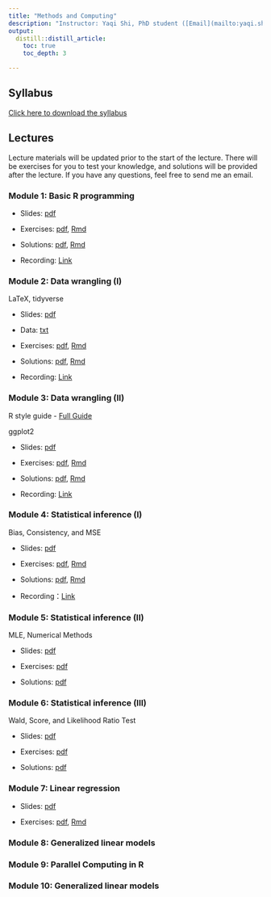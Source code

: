 ```yaml
---
title: "Methods and Computing"
description: "Instructor: Yaqi Shi, PhD student ([Email](mailto:yaqi.shi@mail.utoronto.ca))"
output:
  distill::distill_article:
    toc: true
    toc_depth: 3

---
```


## Syllabus

[Click here to download the syllabus](Computing/2024/syllabus_computing.pdf)



## Lectures

Lecture materials will be updated prior to the start of the lecture. There will be exercises for you to test your knowledge, and solutions will be provided after the lecture. If you have any questions, feel free to send me an email.

### Module 1: Basic R programming

- Slides: [pdf](Computing/2024/Slides/mod1.pdf) 

- Exercises: [pdf](Computing/2024/Exercises/ex1.pdf), [Rmd](Computing/2024/Exercises/ex1.Rmd)

- Solutions: [pdf](Computing/2024/Solutions/sol1.pdf), [Rmd](Computing/2024/Solutions/sol1.Rmd)

- Recording: [Link](https://play.library.utoronto.ca/embed/2512caddaa6f822e94ba7afc1cecba9b)


### Module 2: Data wrangling (I)

LaTeX, tidyverse

- Slides: [pdf](Computing/2024/Slides/mod2.pdf) 

- Data: [txt](Computing/2024/Slides/mtcars.txt)

- Exercises: [pdf](Computing/2024/Exercises/ex2.pdf), [Rmd](Computing/2024/Exercises/ex2.Rmd)

- Solutions: [pdf](Computing/2024/Solutions/sol2.pdf), [Rmd](Computing/2024/Solutions/sol2.Rmd)

- Recording: [Link](https://play.library.utoronto.ca/watch/8cff1267e03eabbdfb8765f07e7d4e90)



### Module 3: Data wrangling (II)

R style guide
- [Full Guide](https://style.tidyverse.org)

ggplot2

- Slides: [pdf](Computing/2024/Slides/mod3.pdf) 

- Exercises: [pdf](Computing/2024/Exercises/ex3.pdf), [Rmd](Computing/2024/Exercises/ex3.Rmd)

- Solutions: [pdf](Computing/2024/Solutions/sol3.pdf), [Rmd](Computing/2024/Solutions/sol3.Rmd)

- Recording: [Link](https://play.library.utoronto.ca/watch/25639982c061c5bad7033589da27df40)

 
### Module 4: Statistical inference (I)

Bias, Consistency, and MSE

- Slides: [pdf](Computing/2024/Slides/mod4.pdf) 

- Exercises: [pdf](Computing/2024/Exercises/ex4.pdf), [Rmd](Computing/2024/Exercises/ex4.Rmd)

- Solutions: [pdf](Computing/2024/Solutions/sol4.pdf), [Rmd](Computing/2024/Solutions/sol4.Rmd)
 
- Recording：[Link](https://play.library.utoronto.ca/watch/658b73dd8cac7c748e00a43c3b211a2f)

### Module 5: Statistical inference (II)

MLE, Numerical Methods

- Slides: [pdf](Computing/2024/Slides/mod5.pdf) 

- Exercises: [pdf](Computing/2024/Exercises/ex5.pdf)

- Solutions: [pdf](Computing/2024/Solutions/sol5.pdf)
<!--
- Recording：[Link]()
-->


### Module 6: Statistical inference (III)


Wald, Score, and Likelihood Ratio Test

- Slides: [pdf](Computing/2024/Slides/mod6.pdf) 

- Exercises: [pdf](Computing/2024/Exercises/ex6.pdf)

- Solutions: [pdf](Computing/2022/Solutions/sol6.pdf)


### Module 7: Linear regression 

- Slides: [pdf](Computing/2024/Slides/mod7.pdf) 

- Exercises: [pdf](Computing/2024/Exercises/ex7.pdf), [Rmd](Computing/2024/Exercises/ex7.Rmd)

<!--
- Solutions: [pdf](Computing/2023/Solutions/sol7.pdf), [Rmd](Computing/2023/Solutions/sol7.Rmd)
-->


### Module 8: Generalized linear models
<!--
- Slides: [pdf](Computing/2023/Slides/mod8.pdf) 

- Exercises: [pdf](Computing/2023/Exercises/ex8.pdf)

- Solution: [pdf](Computing/2023/Solutions/sol8.pdf), [Rmd](Computing/2023/Solutions/sol8.Rmd)
-->


### Module 9: Parallel Computing in R

<!--
- Slides: [pdf](Computing/2023/Slides/mod9.pdf) 

- Exercises: [pdf](Computing/2022/Exercises/ex7.pdf)

- Solution: [pdf](Computing/2022/Solutions/sol7.pdf), [Rmd](Computing/2022/Solutions/sol9.Rmd)
-->


### Module 10: Generalized linear models
<!--
- Slides: [pdf](Computing/2023/Slides/mod10.pdf) 

- Exercises: [pdf](Computing/2023/Exercises/ex10.pdf)
-->
<!-- 
- Solution: [pdf](Computing/2022/Solutions/sol10.pdf), [Rmd](Computing/2022/Solutions/sol10.Rmd)
-->